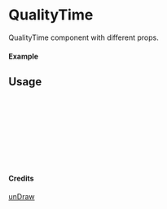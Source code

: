 
<Meta of={QualityTime} title="unDraw/QualityTime" />

# QualityTime

QualityTime component with different props.

#### Example

<Canvas of={QualityTime.Primary} />

## Usage

```ts
import { QualityTime } from "yadl-ui";

const Example = () => {
  return (
      <QualityTime />
  );
};

export default Example;
```

#### Credits
[unDraw](https://undraw.co/illustrations)
